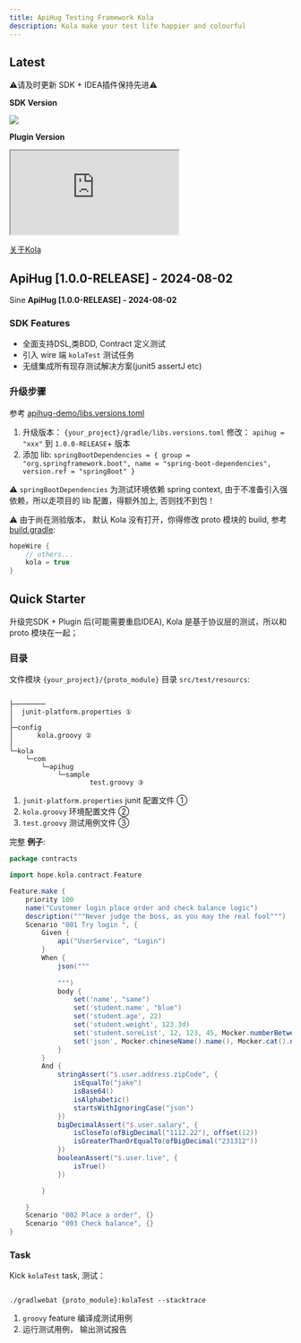 ```yaml
---
title: ApiHug Testing Framework Kola
description: Kola make your test life happier and colourful
---
```


## Latest

⚠️请及时更新 SDK + IDEA插件保持先进⚠️

**SDK Version**

<a target="_blank" href="https://search.maven.org/artifact/com.apihug/it-bom"><img
  src="https://img.shields.io/maven-central/v/com.apihug/it-bom.svg?label=Maven%20Central"/></a>

**Plugin Version**

<div>
  <iframe
    src="https://plugins.jetbrains.com/embeddable/install/23534"
    border="0"
    height={'48px'}
    allow="accelerometer; autoplay; clipboard-write; encrypted-media; gyroscope; picture-in-picture"
    allowFullScreen
  ></iframe>
</div>

[关于Kola](/zhCN-docs/kola/001_what_is_kola)

## ApiHug [1.0.0-RELEASE] -  2024-08-02

Sine **ApiHug [1.0.0-RELEASE] -  2024-08-02**

### SDK Features

- 全面支持DSL,类BDD, Contract 定义测试
- 引入 wire 端 `kolaTest` 测试任务
- 无缝集成所有现存测试解决方案(junit5 assertJ etc)

### 升级步骤

参考 [apihug-demo/libs.versions.toml](https://github.com/apihug/apihug-demo/blob/main/gradle/libs.versions.toml)

1. 升级版本： `{your_project}/gradle/libs.versions.toml` 修改： `apihug = "xxx"`  到 `1.0.0-RELEASE`+ 版本
2. 添加 lib:  `springBootDependencies = { group = "org.springframework.boot", name = "spring-boot-dependencies", version.ref = "springBoot" }`

⚠️ `springBootDependencies` 为测试环境依赖 spring context, 由于不准备引入强依赖，所以走项目的 lib 配置，得额外加上, 否则找不到包！

⚠️ 由于尚在测验版本， 默认 Kola 没有打开，你得修改 proto 模块的 build,  参考 [build.gradle](https://github.com/apihug/apihug-demo/blob/main/apihug-demo-proto/build.gradle):

```groovy
hopeWire {
    // others...
    kola = true
}
```

## Quick Starter

升级完SDK + Plugin 后(可能需要重启IDEA), Kola 是基于协议层的测试，所以和 proto 模块在一起；

### 目录

文件模块 `{your_project}/{proto_module}` 目录 `src/test/resourcs`:

```shell

├────────
│  junit-platform.properties ①
│
├─config
│      kola.groovy ②
│
└─kola
    └─com
        └─apihug
            └─sample
                    test.groovy ③

```

1. `junit-platform.properties`  junit 配置文件 ①
2. `kola.groovy`  环境配置文件 ②
3. `test.groovy` 测试用例文件 ③

完整 **例子**:

```groovy
package contracts

import hope.kola.contract.Feature

Feature.make {
    priority 100
    name("Customer login place order and check balance logic")
    description("""Never judge the boss, as you may the real fool""")
    Scenario "001 Try login ", {
        Given {
            api("UserService", "Login")
        }
        When {
            json("""
                    
            """)
            body {
                set('name', "same")
                set('student.name', "blue")
                set('student.age', 22)
                set('student.weight', 123.3d)
                set('student.soreList', 12, 123, 45, Mocker.numberBetween(12, 34))
                set('json', Mocker.chineseName().name(), Mocker.cat().name(), Mocker.ip4(), regular("[a-z]"))
            }
        }
        And {
            stringAssert("$.user.address.zipCode", {
                isEqualTo("jake")
                isBase64()
                isAlphabetic()
                startsWithIgnoringCase("json")
            })
            bigDecimalAssert("$.user.salary", {
                isCloseTo(ofBigDecimal("1112.22"), offset(12))
                isGreaterThanOrEqualTo(ofBigDecimal("231312"))
            })
            booleanAssert("$.user.live", {
                isTrue()
            })

        }

    }
    Scenario "002 Place a order", {}
    Scenario "003 Check balance", {}
}
```

### Task

Kick `kolaTest` task, 测试：

```shell

./gradlwebat {proto_module}:kolaTest --stacktrace

```

1. `groovy` feature 编译成测试用例
2. 运行测试用例， 输出测试报告
